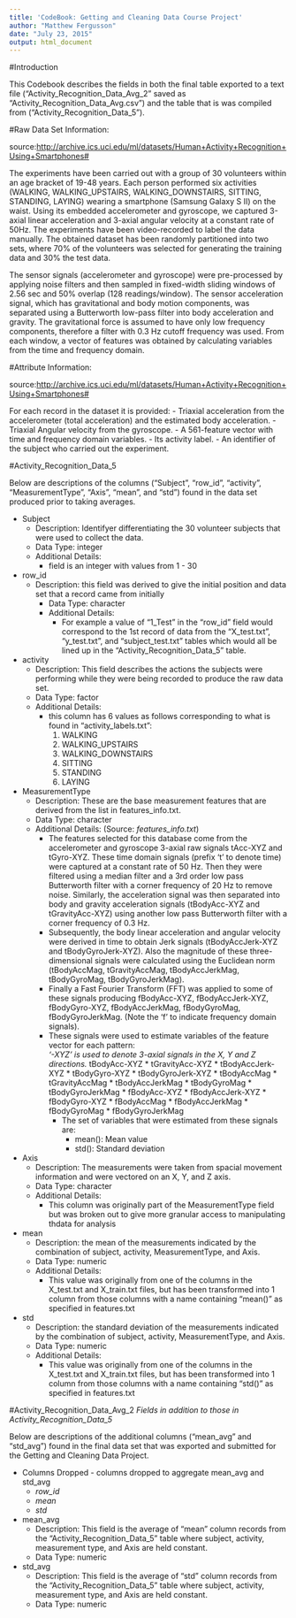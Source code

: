 ```yaml
---
title: 'CodeBook: Getting and Cleaning Data Course Project'
author: "Matthew Fergusson"
date: "July 23, 2015"
output: html_document
---
```




#Introduction

This Codebook describes the fields in both the final table exported to a text file ("Activity_Recognition_Data_Avg_2" saved as "Activity_Recognition_Data_Avg.csv") and the table that is was compiled from ("Activity_Recognition_Data_5").

#Raw Data Set Information:

source:<http://archive.ics.uci.edu/ml/datasets/Human+Activity+Recognition+Using+Smartphones#>

The experiments have been carried out with a group of 30 volunteers within an age bracket of 19-48 years. Each person performed six activities (WALKING, WALKING_UPSTAIRS, WALKING_DOWNSTAIRS, SITTING, STANDING, LAYING) wearing a smartphone (Samsung Galaxy S II) on the waist. Using its embedded accelerometer and gyroscope, we captured 3-axial linear acceleration and 3-axial angular velocity at a constant rate of 50Hz. The experiments have been video-recorded to label the data manually. The obtained dataset has been randomly partitioned into two sets, where 70% of the volunteers was selected for generating the training data and 30% the test data. 

The sensor signals (accelerometer and gyroscope) were pre-processed by applying noise filters and then sampled in fixed-width sliding windows of 2.56 sec and 50% overlap (128 readings/window). The sensor acceleration signal, which has gravitational and body motion components, was separated using a Butterworth low-pass filter into body acceleration and gravity. The gravitational force is assumed to have only low frequency components, therefore a filter with 0.3 Hz cutoff frequency was used. From each window, a vector of features was obtained by calculating variables from the time and frequency domain.

#Attribute Information:

source:<http://archive.ics.uci.edu/ml/datasets/Human+Activity+Recognition+Using+Smartphones#>

For each record in the dataset it is provided: 
- Triaxial acceleration from the accelerometer (total acceleration) and the estimated body acceleration. 
- Triaxial Angular velocity from the gyroscope. 
- A 561-feature vector with time and frequency domain variables. 
- Its activity label. 
- An identifier of the subject who carried out the experiment.

#Activity_Recognition_Data_5

Below are descriptions of the columns ("Subject", "row_id", "activity", "MeasurementType", "Axis", "mean", and "std") found in the data set produced prior to taking averages. 

* Subject
    * Description: Identifyer differentiating the 30 volunteer subjects that were used to collect the data.
    * Data Type: integer
    * Additional Details:
        * field is an integer with values from 1 - 30
* row_id
    * Description: this field was derived to give the initial position and data set that a record came from initially 
        * Data Type: character 
        * Additional Details:
            * For example a value of "1_Test" in the "row_id" field would correspond to the 1st record of data from the "X_test.txt", "y_test.txt", and "subject_test.txt" tables which would all be lined up in the "Activity_Recognition_Data_5" table.
* activity
    * Description: This field describes the actions the subjects were performing while they were being recorded to produce the raw data set.
    * Data Type: factor
    * Additional Details:
        * this column has 6 values as follows corresponding to what is found in "activity_labels.txt":
            1) WALKING
            2) WALKING_UPSTAIRS
            3) WALKING_DOWNSTAIRS
            4) SITTING
            5) STANDING
            6) LAYING
* MeasurementType
    * Description: These are the base measurement features that are derived from the list in features_info.txt.
    * Data Type: character
    * Additional Details: (Source: *features_info.txt*)
        * The features selected for this database come from the accelerometer and gyroscope 3-axial raw signals tAcc-XYZ and tGyro-XYZ. These time domain signals (prefix 't' to denote time) were captured at a constant rate of 50 Hz. Then they were filtered using a median filter and a 3rd order low pass Butterworth filter with a corner frequency of 20 Hz to remove noise. Similarly, the acceleration signal was then separated into body and gravity acceleration signals (tBodyAcc-XYZ and tGravityAcc-XYZ) using another low pass Butterworth filter with a corner frequency of 0.3 Hz. 
        * Subsequently, the body linear acceleration and angular velocity were derived in time to obtain Jerk signals (tBodyAccJerk-XYZ and tBodyGyroJerk-XYZ). Also the magnitude of these three-dimensional signals were calculated using the Euclidean norm (tBodyAccMag, tGravityAccMag, tBodyAccJerkMag, tBodyGyroMag, tBodyGyroJerkMag). 
        * Finally a Fast Fourier Transform (FFT) was applied to some of these signals producing fBodyAcc-XYZ, fBodyAccJerk-XYZ, fBodyGyro-XYZ, fBodyAccJerkMag, fBodyGyroMag, fBodyGyroJerkMag. (Note the 'f' to indicate frequency domain signals). 
        * These signals were used to estimate variables of the feature vector for each pattern:  
              *'-XYZ' is used to denote 3-axial signals in the X, Y and Z directions.
              * tBodyAcc-XYZ
              * tGravityAcc-XYZ
              * tBodyAccJerk-XYZ
              * tBodyGyro-XYZ
              * tBodyGyroJerk-XYZ
              * tBodyAccMag
              * tGravityAccMag
              * tBodyAccJerkMag
              * tBodyGyroMag
              * tBodyGyroJerkMag
              * fBodyAcc-XYZ
              * fBodyAccJerk-XYZ
              * fBodyGyro-XYZ
              * fBodyAccMag
              * fBodyAccJerkMag
              * fBodyGyroMag
              * fBodyGyroJerkMag
          * The set of variables that were estimated from these signals are: 
              * mean(): Mean value
              * std(): Standard deviation
* Axis
    * Description: The measurements were taken from spacial movement information and were vectored on an X, Y, and Z axis.   
    * Data Type: character
    * Additional Details: 
        * This column was originally part of the MeasurementType field but was broken out to give more granular access to manipulating thdata for analysis
* mean           
    * Description: the mean of the measurements indicated by the combination of subject, activity, MeasurementType, and Axis.
    * Data Type: numeric
    * Additional Details:
        * This value was originally from one of the columns in the X_test.txt and X_train.txt files, but has been transformed into 1 column from those columns with a name containing "mean()" as specified in features.txt
* std
    * Description: the standard deviation of the measurements indicated by the combination of subject, activity, MeasurementType, and Axis.
    * Data Type: numeric
    * Additional Details:
        * This value was originally from one of the columns in the X_test.txt and X_train.txt files, but has been transformed into 1 column from those columns with a name containing "std()" as specified in features.txt

#Activity_Recognition_Data_Avg_2
*Fields in addition to those in Activity_Recognition_Data_5*

Below are descriptions of the additional columns ("mean_avg" and "std_avg") found in the final data set that was exported and submitted for the Getting and Cleaning Data Project.

* Columns Dropped - columns dropped to aggregate mean_avg and std_avg 
    * *row_id*
    * *mean*
    * *std*
* mean_avg
    * Description: This field is the average of "mean" column records from the "Activity_Recognition_Data_5" table where subject, activity, measurement type, and Axis are held constant.
    * Data Type: numeric
* std_avg
    * Description: This field is the average of "std" column records from the "Activity_Recognition_Data_5" table where subject, activity, measurement type, and Axis are held constant.
    * Data Type: numeric

